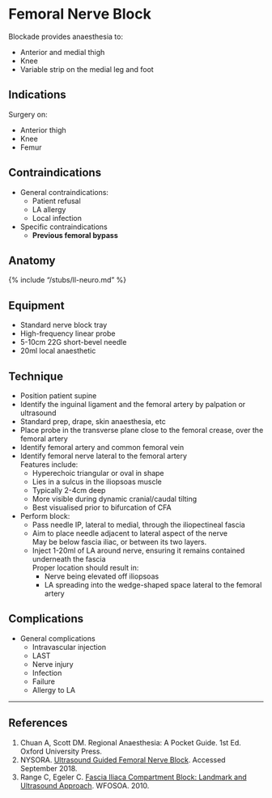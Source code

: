 # Femoral Nerve Block

Blockade provides anaesthesia to:

* Anterior and medial thigh
* Knee
* Variable strip on the medial leg and foot

## Indications

Surgery on:

* Anterior thigh
* Knee
* Femur


## Contraindications

* General contraindications:
	* Patient refusal
	* LA allergy
	* Local infection
* Specific contraindications
	* **Previous femoral bypass**

## Anatomy

{% include "/stubs/ll-neuro.md" %}

## Equipment

* Standard nerve block tray
* High-frequency linear probe
* 5-10cm 22G short-bevel needle
* 20ml local anaesthetic

## Technique

* Position patient supine
* Identify the inguinal ligament and the femoral artery by palpation or ultrasound
* Standard prep, drape, skin anaesthesia, etc
* Place probe in the transverse plane close to the femoral crease, over the femoral artery
* Identify femoral artery and common femoral vein
* Identify femoral nerve lateral to the femoral artery  
Features include:
	* Hyperechoic triangular or oval in shape
	* Lies in a sulcus in the iliopsoas muscle
	* Typically 2-4cm deep
	* More visible during dynamic cranial/caudal tilting
	* Best visualised prior to bifurcation of CFA
* Perform block:
	* Pass needle IP, lateral to medial, through the iliopectineal fascia
	* Aim to place needle adjacent to lateral aspect of the nerve  
	May be below fascia iliac, or between its two layers.
	* Inject 1-20ml of LA around nerve, ensuring it remains contained underneath the fascia  
	Proper location should result in:
		* Nerve being elevated off iliopsoas
		* LA spreading into the wedge-shaped space lateral to the femoral artery

## Complications

* General complications
	* Intravascular injection
	* LAST
	* Nerve injury
	* Infection
	* Failure
	* Allergy to LA

---

## References

1. Chuan A, Scott DM. Regional Anaesthesia: A Pocket Guide. 1st Ed. Oxford University Press.
2. NYSORA. [Ultrasound Guided Femoral Nerve Block](https://www.nysora.com/ultrasound-guided-femoral-nerve-block). Accessed September 2018.
3. Range C, Egeler C. [Fascia Iliaca Compartment Block: Landmark and Ultrasound Approach](http://www.frca.co.uk/Documents/193%20Fascia%20Iliaca%20compartment%20block.pdf). WFOSOA. 2010.
